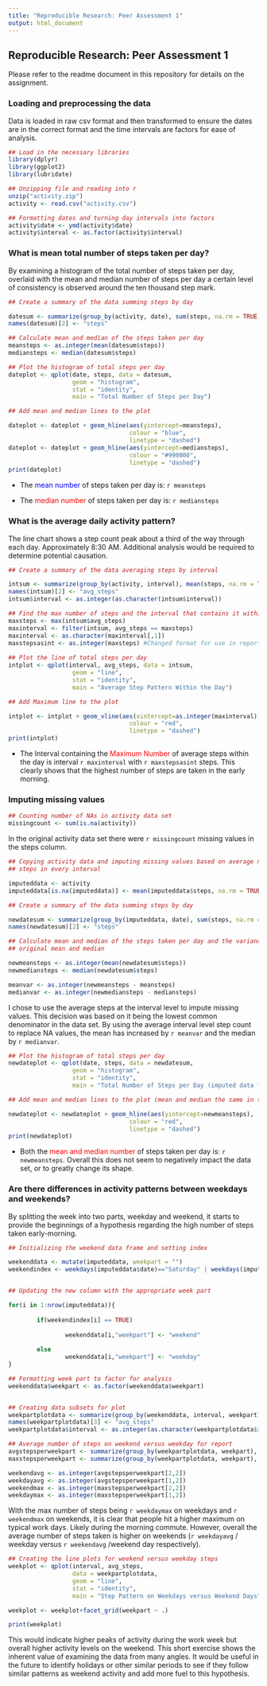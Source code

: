 ```yaml
---
title: "Reproducible Research: Peer Assessment 1"
output: html_document
---
```


## Reproducible Research: Peer Assessment 1

Please refer to the readme document in this repository for details on the 
assignment. 

### Loading and preprocessing the data

Data is loaded in raw csv format and then transformed to ensure the dates are in
the correct format and the time intervals are factors for ease of analysis.

```r

## Load in the necessary libraries
library(dplyr)
library(ggplot2)
library(lubridate)

## Unzipping file and reading into r
unzip("activity.zip")
activity <- read.csv("activity.csv")

## Formatting dates and turning day intervals into factors
activity$date <- ymd(activity$date)
activity$interval <- as.factor(activity$interval)

```

### What is mean total number of steps taken per day?

By examining a histogram of the total number of steps taken per day, overlaid with the
mean and median number of steps per day a certain level of consistency is observed
around the ten thousand step mark.

```r
## Create a summary of the data summing steps by day

datesum <- summarize(group_by(activity, date), sum(steps, na.rm = TRUE))
names(datesum)[2] <- "steps"

## Calculate mean and median of the steps taken per day
meansteps <- as.integer(mean(datesum$steps))
mediansteps <- median(datesum$steps)

## Plot the histogram of total steps per day
dateplot <- qplot(date, steps, data = datesum, 
                  geom = "histogram", 
                  stat = "identity", 
                  main = "Total Number of Steps per Day")

## Add mean and median lines to the plot

dateplot <- dateplot + geom_hline(aes(yintercept=meansteps),
                                  colour = "blue",
                                  linetype = "dashed")
dateplot <- dateplot + geom_hline(aes(yintercept=mediansteps), 
                                  colour = "#990000", 
                                  linetype = "dashed")
print(dateplot)

```

- The <span style="color:blue"> mean number </span> of steps taken per day is: `r meansteps`

- The <span style="color:red"> median number </span> of steps taken per day is: `r mediansteps`

### What is the average daily activity pattern?

The line chart shows a step count peak about a third of the way through each day.
Approximately 8:30 AM. Additional analysis would be required to determine potential causation. 

```r
## Create a summary of the data averaging steps by interval

intsum <- summarize(group_by(activity, interval), mean(steps, na.rm = TRUE))
names(intsum)[2] <- "avg_steps"
intsum$interval <- as.integer(as.character(intsum$interval))

## Find the max number of steps and the interval that contains it within the day
maxsteps <- max(intsum$avg_steps)
maxinterval <- filter(intsum, avg_steps == maxsteps)
maxinterval <- as.character(maxinterval[,1])
maxstepsasint <- as.integer(maxsteps) #Changed format for use in report
        
## Plot the line of total steps per day
intplot <- qplot(interval, avg_steps, data = intsum, 
                  geom = "line",
                  stat = "identity",
                  main = "Average Step Pattern Within the Day")

## Add Maximum line to the plot

intplot <- intplot + geom_vline(aes(xintercept=as.integer(maxinterval)),
                                  colour = "red",
                                  linetype = "dashed")
print(intplot)

```

- The Interval containing the <span style="color:red"> Maximum Number </span> of
average steps within the day is interval `r maxinterval` with `r maxstepsasint` steps.
This clearly shows that the highest number of steps are taken in the early 
morning. 

### Imputing missing values

```r

## Counting number of NAs in activity data set
missingcount <- sum(is.na(activity))

```

In the original activity data set there were `r missingcount` missing values in 
the steps column. 

```r

## Copying activity data and imputing missing values based on average number of
## steps in every interval

imputeddata <- activity
imputeddata[is.na(imputeddata)] <- mean(imputeddata$steps, na.rm = TRUE)

## Create a summary of the data summing steps by day

newdatesum <- summarize(group_by(imputeddata, date), sum(steps, na.rm = TRUE))
names(newdatesum)[2] <- "steps"

## Calculate mean and median of the steps taken per day and the variance to the 
## original mean and median

newmeansteps <- as.integer(mean(newdatesum$steps))
newmediansteps <- median(newdatesum$steps)

meanvar <- as.integer(newmeansteps - meansteps)
medianvar <- as.integer(newmediansteps - mediansteps)

```

I chose to use the average steps at the interval level to impute missing values. 
This decision was based on it being the lowest common denominator in the data set.
By using the average interval level step count to replace NA values, the mean has
increased by `r meanvar` and the median by `r medianvar`.

```r

## Plot the histogram of total steps per day
newdateplot <- qplot(date, steps, data = newdatesum, 
                  geom = "histogram", 
                  stat = "identity", 
                  main = "Total Number of Steps per Day (imputed data for missing values)")

## Add mean and median lines to the plot (mean and median the same in this instance)

newdateplot <- newdateplot + geom_hline(aes(yintercept=newmeansteps), 
                                  colour = "red", 
                                  linetype = "dashed")
print(newdateplot)

```

- Both the <span style="color:red"> mean and median number </span> of steps taken
per day is: `r newmeansteps`. Overall this does not seem to negatively impact 
the data set, or to greatly change its shape. 


### Are there differences in activity patterns between weekdays and weekends?

By splitting the week into two parts, weekday and weekend, it starts to provide
the beginnings of a hypothesis regarding the high number of steps taken early-morning.

```r
## Initializing the weekend data frame and setting index

weekenddata <- mutate(imputeddata, weekpart = "")
weekendindex <- weekdays(imputeddata$date)=="Saturday" | weekdays(imputeddata$date)=="Sunday"


## Updating the new column with the appropriate week part

for(i in 1:nrow(imputeddata)){
        
        if(weekendindex[i] == TRUE)
                
                weekenddata[i,"weekpart"] <- "weekend"
        
        else
                weekenddata[i,"weekpart"] <- "weekday"            
}

## Formatting week part to factor for analysis
weekenddata$weekpart <- as.factor(weekenddata$weekpart)


## Creating data subsets for plot
weekpartplotdata <- summarize(group_by(weekenddata, interval, weekpart), mean(steps, na.rm = TRUE))
names(weekpartplotdata)[3] <- "avg_steps"
weekpartplotdata$interval <- as.integer(as.character(weekpartplotdata$interval))

## Average number of steps on weekend versus weekday for report
avgstepsperweekpart <- summarize(group_by(weekpartplotdata, weekpart), mean(avg_steps))
maxstepsperweekpart <- summarize(group_by(weekpartplotdata, weekpart), max(avg_steps))

weekendavg <- as.integer(avgstepsperweekpart[2,2])
weekdayavg <- as.integer(avgstepsperweekpart[1,2])
weekendmax <- as.integer(maxstepsperweekpart[2,2])
weekdaymax <- as.integer(maxstepsperweekpart[1,2])
```

With the max number of steps being `r weekdaymax` on weekdays and `r weekendmax`
on weekends, it is clear that people hit a higher maximum on typical work days.
Likely during the morning commute. However, overall the average number of steps 
taken is higher on weekends (`r weekdayavg` / weekday versus `r weekendavg`
/weekend day respectively). 

```r
## Creating the line plots for weekend versus weekday steps
weekplot <- qplot(interval, avg_steps, 
                  data = weekpartplotdata, 
                  geom = "line",
                  stat = "identity",
                  main = "Step Pattern on Weekdays versus Weekend Days")

weekplot <- weekplot+facet_grid(weekpart ~ .)

print(weekplot)

```

This would indicate higher peaks of activity during the work week but overall higher 
activity levels on the weekend. This short exercise shows the inherent value of 
examining the data from many angles. It would be useful in the future to identify holidays or other similar periods to see if they follow similar patterns as weekend activity and add more fuel to this hypothesis. 
